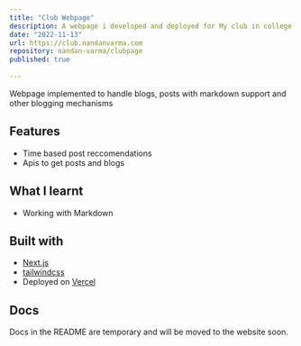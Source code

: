 ```yaml
---
title: "Club Webpage"
description: A webpage i developed and deployed for My club in college.
date: "2022-11-13"
url: https://club.nandanvarma.com
repository: nandan-varma/clubpage
published: true
  
---
```

Webpage implemented to handle blogs, posts with markdown support
and other blogging mechanisms

## Features

- Time based post reccomendations
- Apis to get posts and blogs

## What I learnt

- Working with Markdown

## Built with

- [Next.js](https://nextjs.org)
- [tailwindcss](https://tailwindcss.com)
- Deployed on [Vercel](https://vercel.com)

## Docs

Docs in the README are temporary and will be moved to the website soon.
